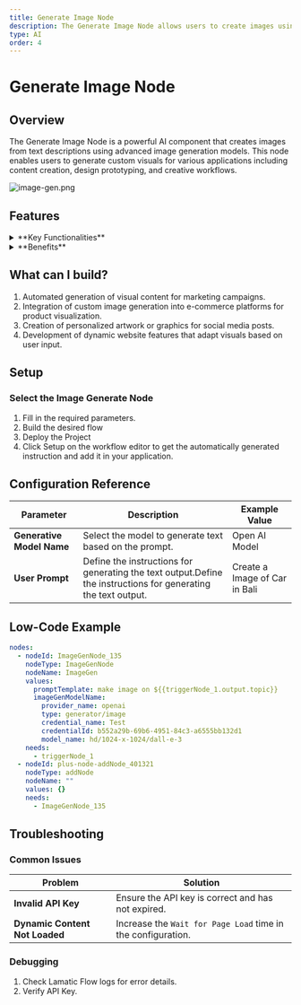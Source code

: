 ```yaml
---
title: Generate Image Node
description: The Generate Image Node allows users to create images using AI models based on text prompts and configuration parameters.
type: AI
order: 4
---
```



# Generate Image Node

<NodeOverview slug="generate-image-node" type="ai" />

## Overview

The Generate Image Node is a powerful AI component that creates images from text descriptions using advanced image generation models. This node enables users to generate custom visuals for various applications including content creation, design prototyping, and creative workflows.

![image-gen.png](../img/imggen/imggen.webp)

<NodeTypeInfo 
  batchTrigger={false}
  eventTrigger={false}
  action={true}
  description="This node is an Action node that processes text input and generates images based on the provided prompts and configuration."
/>

## Features

<details>
  <summary>**Key Functionalities**</summary>
1. **Generative Images**: Allows users to select credentials for their preferred generative model, ensuring flexibility and compatibility with various LLMs.

1. **Customizable Prompts**: Features a field for creating prompt templates, enabling tailored input for specific use cases.
</details>

<details>
  <summary>**Benefits**</summary>

1. **Flexibility**: Supports integration with multiple LLMs, allowing users to utilize different models based on their specific needs and use cases.

1. **User-Centric Design**: Provides intuitive interfaces for prompt customization and system prompt definition, making it accessible to both beginners and advanced users.
</details>

## What can I build?

1. Automated generation of visual content for marketing campaigns.
1. Integration of custom image generation into e-commerce platforms for product visualization.
1. Creation of personalized artwork or graphics for social media posts.
1. Development of dynamic website features that adapt visuals based on user input.

## Setup

### Select the Image Generate Node

1. Fill in the required parameters.
1. Build the desired flow
1. Deploy the Project
1. Click Setup on the workflow editor to get the automatically generated instruction and add it in your application.

## Configuration Reference

| **Parameter**             | **Description**                                                                                                | **Example Value**             |
| ------------------------- | -------------------------------------------------------------------------------------------------------------- | ----------------------------- |
| **Generative Model Name** | Select the model to generate text based on the prompt.                                                         | Open AI Model                 |
| **User Prompt**           | Define the instructions for generating the text output.Define the instructions for generating the text output. | Create a Image of Car in Bali |

## Low-Code Example

```yaml
nodes:
  - nodeId: ImageGenNode_135
    nodeType: ImageGenNode
    nodeName: ImageGen
    values:
      promptTemplate: make image on ${{triggerNode_1.output.topic}}
      imageGenModelName:
        provider_name: openai
        type: generator/image
        credential_name: Test
        credentialId: b552a29b-69b6-4951-84c3-a6555bb132d1
        model_name: hd/1024-x-1024/dall-e-3
    needs:
      - triggerNode_1
  - nodeId: plus-node-addNode_401321
    nodeType: addNode
    nodeName: ""
    values: {}
    needs:
      - ImageGenNode_135
```

## Troubleshooting

### Common Issues

| **Problem**                    | **Solution**                                                 |
| ------------------------------ | ------------------------------------------------------------ |
| **Invalid API Key**            | Ensure the API key is correct and has not expired.           |
| **Dynamic Content Not Loaded** | Increase the `Wait for Page Load` time in the configuration. |

### Debugging

1. Check Lamatic Flow logs for error details.
1. Verify API Key.
